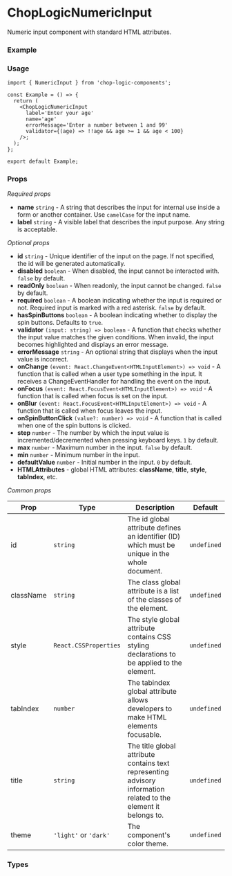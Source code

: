
<Meta of={NumericInput} title='NumericInput' />

# ChopLogicNumericInput

Numeric input component with standard HTML attributes.

### Example

<Canvas of={NumericInput.Default} />

### Usage

```tsx
import { NumericInput } from 'chop-logic-components';

const Example = () => {
  return (
    <ChopLogicNumericInput
      label='Enter your age'
      name='age'
      errorMessage='Enter a number between 1 and 99'
      validator={(age) => !!age && age >= 1 && age < 100}
    />;
  );
};

export default Example;
```

### Props

_Required props_

- **name** `string` - A string that describes the input for internal use inside a form or another container. Use `camelCase` for the input name.
- **label** `string` - A visible label that describes the input purpose. Any string is acceptable.

_Optional props_

- **id** `string` - Unique identifier of the input on the page. If not specified, the id will be generated automatically.
- **disabled** `boolean` - When disabled, the input cannot be interacted with. `false` by default.
- **readOnly** `boolean` - When readonly, the input cannot be changed. `false` by default.
- **required** `boolean` - A boolean indicating whether the input is required or not. Required input is marked with a red asterisk. `false` by default.
- **hasSpinButtons** `boolean` - A boolean indicating whether to display the spin buttons. Defaults to `true`.
- **validator** `(input: string) => boolean` - A function that checks whether the input value matches the given conditions. When invalid, the input becomes highlighted and displays an error message.
- **errorMessage** `string` - An optional string that displays when the input value is incorrect.
- **onChange** `(event: React.ChangeEvent<HTMLInputElement>) => void` - A function that is called when a user type something in the input. It receives a ChangeEventHandler for handling the event on the input.
- **onFocus** `(event: React.FocusEvent<HTMLInputElement>) => void` - A function that is called when focus is set on the input.
- **onBlur** `(event: React.FocusEvent<HTMLInputElement>) => void` - A function that is called when focus leaves the input.
- **onSpinButtonClick** `(value?: number) => void` - A function that is called when one of the spin buttons is clicked.
- **step** `number` - The number by which the input value is incremented/decremented when pressing keyboard keys. `1` by default.
- **max** `number` - Maximum number in the input. `false` by default.
- **min** `number` - Minimum number in the input.
- **defaultValue** `number` - Initial number in the input. `0` by default.
- **HTMLAttributes** - global HTML attributes: **className**, **title**, **style**, **tabIndex**, etc.

_Common props_

| Prop      | Type                  | Description                                                                                                      | Default     |
| --------- | --------------------- | ---------------------------------------------------------------------------------------------------------------- | ----------- |
| id        | `string`              | The id global attribute defines an identifier (ID) which must be unique in the whole document.                   | `undefined` |
| className | `string`              | The class global attribute is a list of the classes of the element.                                              | `undefined` |
| style     | `React.CSSProperties` | The style global attribute contains CSS styling declarations to be applied to the element.                       | `undefined` |
| tabIndex  | `number`              | The tabindex global attribute allows developers to make HTML elements focusable.                                 | `undefined` |
| title     | `string`              | The title global attribute contains text representing advisory information related to the element it belongs to. | `undefined` |
| theme     | `'light'` or `'dark'` | The component's color theme.                                                                                     | `undefined` |

### Types

```ts
type ChopLogicNumericInputProps = React.InputHTMLAttributes<HTMLInputElement> & {
  name: string;
  label: string;
  errorMessage?: string;
  validator?: NumericValidationFunction;
  onClear?: () => void;
  hasSpinButtons?: boolean;
  onSpinButtonClick?: (value?: number) => void;
};
```

```ts
type NumericValidationFunction = (input?: number) => boolean;
```
